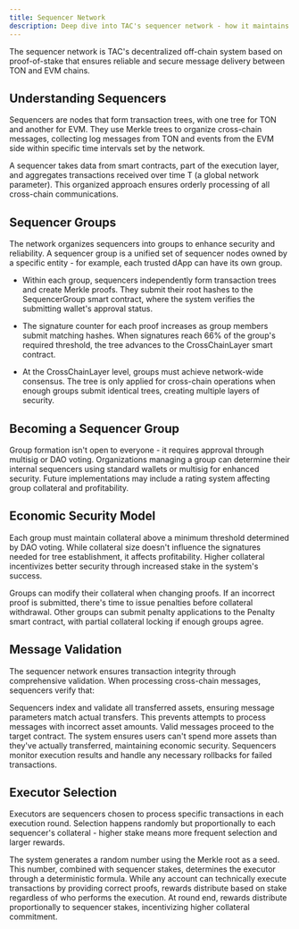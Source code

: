 ```yaml
---
title: Sequencer Network
description: Deep dive into TAC's sequencer network - how it maintains secure cross-chain communication
---
```


The sequencer network is TAC's decentralized off-chain system based on proof-of-stake that ensures reliable and secure message delivery between TON and EVM chains.

## Understanding Sequencers

Sequencers are nodes that form transaction trees, with one tree for TON and another for EVM. They use Merkle trees to organize cross-chain messages, collecting log messages from TON and events from the EVM side within specific time intervals set by the network.

A sequencer takes data from smart contracts, part of the execution layer, and aggregates transactions received over time T (a global network parameter). This organized approach ensures orderly processing of all cross-chain communications.

## Sequencer Groups

The network organizes sequencers into groups to enhance security and reliability. A sequencer group is a unified set of sequencer nodes owned by a specific entity - for example, each trusted dApp can have its own group.


- Within each group, sequencers independently form transaction trees and create Merkle proofs. They submit their root hashes to the SequencerGroup smart contract, where the system verifies the submitting wallet's approval status.


- The signature counter for each proof increases as group members submit matching hashes. When signatures reach 66% of the group's required threshold, the tree advances to the CrossChainLayer smart contract.

- At the CrossChainLayer level, groups must achieve network-wide consensus. The tree is only applied for cross-chain operations when enough groups submit identical trees, creating multiple layers of security.


## Becoming a Sequencer Group

Group formation isn't open to everyone - it requires approval through multisig or DAO voting. Organizations managing a group can determine their internal sequencers using standard wallets or multisig for enhanced security. Future implementations may include a rating system affecting group collateral and profitability.

## Economic Security Model

Each group must maintain collateral above a minimum threshold determined by DAO voting. While collateral size doesn't influence the signatures needed for tree establishment, it affects profitability. Higher collateral incentivizes better security through increased stake in the system's success.

Groups can modify their collateral when changing proofs. If an incorrect proof is submitted, there's time to issue penalties before collateral withdrawal. Other groups can submit penalty applications to the Penalty smart contract, with partial collateral locking if enough groups agree.



## Message Validation

The sequencer network ensures transaction integrity through comprehensive validation. When processing cross-chain messages, sequencers verify that:

<Steps>
<Step title="Asset Verification">
Sequencers index and validate all transferred assets, ensuring message parameters match actual transfers. This prevents attempts to process messages with incorrect asset amounts.
</Step>

<Step title="Message Processing">
Valid messages proceed to the target contract. The system ensures users can't spend more assets than they've actually transferred, maintaining economic security.
</Step>

<Step title="Execution Oversight">
Sequencers monitor execution results and handle any necessary rollbacks for failed transactions.
</Step>
</Steps>

## Executor Selection

Executors are sequencers chosen to process specific transactions in each execution round. Selection happens randomly but proportionally to each sequencer's collateral - higher stake means more frequent selection and larger rewards.

<Steps>
<Step title="Selection Process">
The system generates a random number using the Merkle root as a seed. This number, combined with sequencer stakes, determines the executor through a deterministic formula.
</Step>

<Step title="Execution Rights">
While any account can technically execute transactions by providing correct proofs, rewards distribute based on stake regardless of who performs the execution.
</Step>

<Step title="Reward Distribution">
At round end, rewards distribute proportionally to sequencer stakes, incentivizing higher collateral commitment.
</Step>
</Steps>

